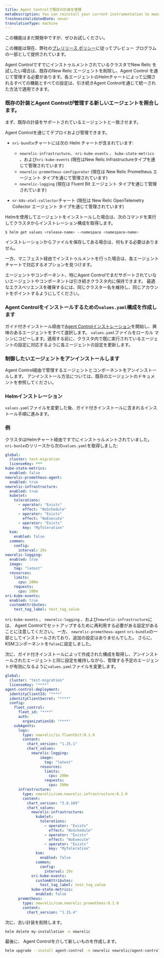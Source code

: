 ```yaml
---
title: Agent Controlで既存の計装を管理
metaDescription: You can reinstall your current instrumentation to manage it through Agent Control
freshnessValidatedDate: never
translationType: machine
---
```


<Callout title="プレビュー">
  この機能はまだ開発中ですが、ぜひお試しください。

  この機能は現在、弊社の[プレリリース ポリシー](/docs/licenses/license-information/referenced-policies/new-relic-pre-release-policy)に従ってプレビュー プログラムの一部として提供されています。
</Callout>

Agent ControlですでにインストゥルメントされているクラスタでNew Relic を試したい場合は、既存のNew Relic エージェントを削除し、Agent Control を通じて管理する必要があります。各エージェントのHelmチャートによって公開されるすべての機能とすべての設定は、引き続きAgent Controlを通じて統一された方法で適用できます。

### 既存の計装とAgent Controlが管理する新しいエージェントを照合します。

まず、既存の計装をサポートされているエージェントと一致させます。

Agent Controlを通じてデプロイおよび管理できます。

* `nri-bundle`チャートには次の Helm チャートが含まれています:

  * `newrelic-infrastructure`、 `nri-kube-events` 、 `kube-state-metrics` 、および`nri-kube-events` (現在はNew Relic Infrastructureタイプを通じて管理されています)
  * `newrelic-prometheus-configurator` (現在は New Relic Prometheus エージェント タイプを通じて管理されています)
  * `newrelic-logging` (現在は Fluent Bit エージェント タイプを通じて管理されています)

* `nr-k8s-otel-collector`チャート (現在は New Relic OpenTelemetry Collector エージェント タイプを通じて管理されています)

Helmを使用してエージェントをインストールした場合は、次のコマンドを実行してクラスタからインストレーション構成を取得します。

```sh
$ helm get values <release-name> --namespace <namespace-name>
```

インストレーションからファイルを保存してある場合は、何もする必要はありません。

一方、マニフェスト経由でインストゥルメントを行った場合は、各エージェント チャートで対応するオプションを見つけます。

<Callout variant="tip" title="ヒント">
  エージェントやコンポーネント、特にAgent Controlでまだサポートされていないエージェントやコンポーネントは引き続きクラスタ内に保持できます。 最適なエクスペリエンスを確保するには、同じクラスター名を維持し、同じアカウントをポイントするようにしてください。
</Callout>

### Agent Controlをインストールするための`values.yaml`構成を作成します

ガイド付きインストール経由で[Agent Controlインストレーション](/docs/new-relic-control/agent-control/setup/)を開始し、興味のあるエージェントをすべて選択します。 `values.yaml`ファイルをローカル マシンにコピーします。適用する前に、クラスタ内で既に実行されているエージェントの設定に対応するように各エージェントの設定を更新します。

### 制御したいエージェントをアンインストールします

Agent Control経由で管理するエージェントとコンポーネントをアンインストールします。 アンインストール方法については、既存のエージェントのドキュメントを参照してください。

### Helmインストレーション

`values.yaml`ファイルを変更した後、ガイド付きインストールに含まれるインストール手順に進みます。

### 例

クラスタはHelmチャート経由ですでにインストゥルメントされていました。 `nri-bunle`のリリースから次の`values.yaml`を取得しました:

```yaml
global:
  cluster: test-migration
  licenseKey: ***
kube-state-metrics:
  enabled: false
newrelic-prometheus-agent:
  enabled: true
newrelic-infrastructure:
  enabled: true
  kubelet:
    tolerations:
      - operator: "Exists"
        effect: "NoSchedule"
      - operator: "Exists"
        effect: "NoExecute"
      - operator: "Exists"
        key: "MyToleration"
  ksm:
    enabled: false
  common:
    config:
      interval: 29s
newrelic-logging:
  enabled: true
  image:
    tag: "latest"
  resources:
    limits:
      cpu: 200m
    requests:
      cpu: 200m
nri-kube-events:
  enabled: true
  customAttributes: 
    test_tag_label: test_tag_value
```

`nri-kube-events` 、 `newrelic-logging` 、および`newrelic-infrastructure`には、 Agent Controlでセットアップするために再利用する必要がある設定があることに注意してください。 一方、 `newrelic-prometheus-agent` `nri-bundle`の一部としてインストールされており、追加の設定はありませんでした。 さらに、KSMコンポーネントを`false`に設定しました。

次に、ガイド付きインストールによって作成された構成を取得し、アンインストールされたエージェントと同じ設定を維持しながら、管理する予定のエージェントが有効になるように`values.yaml`ファイルを変更します。

```yaml
global:
  cluster: "test-migration"
  licenseKey: "****"
agent-control-deployment:
  identityClientId: "****"
  identityClientSecret: "****"
  config:
    fleet_control:
      fleet_id: "****"
      auth:
        organizationId: "****"
    subAgents:
      logs:
        type: newrelic/io.fluentbit:0.1.0
        content:
          chart_version: "1.25.1"
          chart_values:
            newrelic-logging:
                image:
                  tag: "latest"
                resources:
                  limits:
                    cpu: 200m
                  requests:
                    cpu: 200m
      infrastructure:
        type: newrelic/com.newrelic.infrastructure:0.1.0
        content:
          chart_version: "5.0.109"
          chart_values:
            newrelic-infrastructure:
              kubelet:
                tolerations:
                  - operator: "Exists"
                    effect: "NoSchedule"
                  - operator: "Exists"
                    effect: "NoExecute"
                  - operator: "Exists"
                    key: "MyToleration"
              ksm:
                enabled: false
              common:
                config:
                  interval: 29s
            nri-kube-events:
              customAttributes: 
                test_tag_label: test_tag_value
            kube-state-metrics:
              enabled: false
      prometheus:
        type: newrelic/com.newrelic.prometheus:0.1.0
        content:
          chart_version: "1.15.4"
```

次に、古い計装を削除します。

```sh
helm delete my-installation -n newrelic
```

最後に、 Agent Controlを介して新しいものを作成します。

```sh
helm upgrade --install agent-control -n newrelic newrelic/agent-control --create-namespace --values my_migrated_values.yaml
```